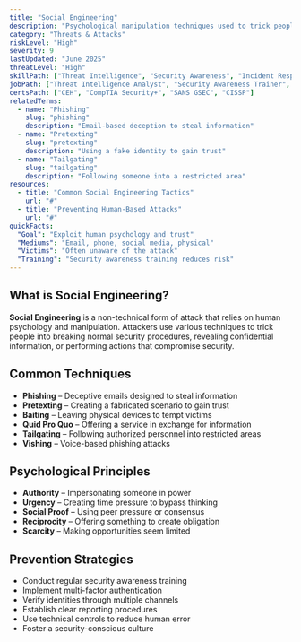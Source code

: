 ```yaml
---
title: "Social Engineering"
description: "Psychological manipulation techniques used to trick people into revealing confidential information or performing actions that compromise security"
category: "Threats & Attacks"
riskLevel: "High"
severity: 9
lastUpdated: "June 2025"
threatLevel: "High"
skillPath: ["Threat Intelligence", "Security Awareness", "Incident Response", "Security Fundamentals"]
jobPath: ["Threat Intelligence Analyst", "Security Awareness Trainer", "Incident Responder", "Security Analyst"]
certsPath: ["CEH", "CompTIA Security+", "SANS GSEC", "CISSP"]
relatedTerms:
  - name: "Phishing"
    slug: "phishing"
    description: "Email-based deception to steal information"
  - name: "Pretexting"
    slug: "pretexting"
    description: "Using a fake identity to gain trust"
  - name: "Tailgating"
    slug: "tailgating"
    description: "Following someone into a restricted area"
resources:
  - title: "Common Social Engineering Tactics"
    url: "#"
  - title: "Preventing Human-Based Attacks"
    url: "#"
quickFacts:
  "Goal": "Exploit human psychology and trust"
  "Mediums": "Email, phone, social media, physical"
  "Victims": "Often unaware of the attack"
  "Training": "Security awareness training reduces risk"
---
```


## What is Social Engineering?

**Social Engineering** is a non-technical form of attack that relies on human psychology and manipulation. Attackers use various techniques to trick people into breaking normal security procedures, revealing confidential information, or performing actions that compromise security.

## Common Techniques

- **Phishing** – Deceptive emails designed to steal information
- **Pretexting** – Creating a fabricated scenario to gain trust
- **Baiting** – Leaving physical devices to tempt victims
- **Quid Pro Quo** – Offering a service in exchange for information
- **Tailgating** – Following authorized personnel into restricted areas
- **Vishing** – Voice-based phishing attacks

## Psychological Principles

- **Authority** – Impersonating someone in power
- **Urgency** – Creating time pressure to bypass thinking
- **Social Proof** – Using peer pressure or consensus
- **Reciprocity** – Offering something to create obligation
- **Scarcity** – Making opportunities seem limited

## Prevention Strategies

- Conduct regular security awareness training
- Implement multi-factor authentication
- Verify identities through multiple channels
- Establish clear reporting procedures
- Use technical controls to reduce human error
- Foster a security-conscious culture
